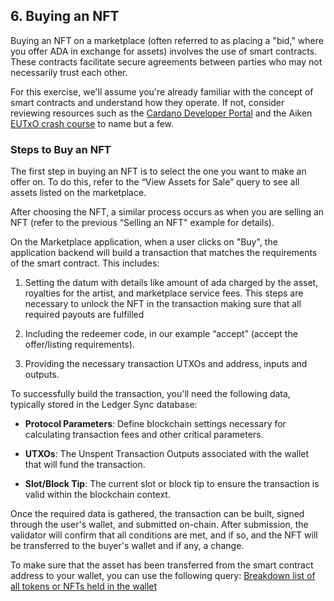 
## 6. Buying an NFT

Buying an NFT on a marketplace (often referred to as placing a "bid," where you offer ADA in exchange for assets) involves the use of smart contracts. These contracts facilitate secure agreements between parties who may not necessarily trust each other.

For this exercise, we'll assume you're already familiar with the concept of smart contracts and understand how they operate. If not, consider reviewing resources such as the [Cardano Developer Portal](https://developers.cardano.org/docs/smart-contracts/) and the Aiken [EUTxO crash course](https://aiken-lang.org/fundamentals/eutxo) to name but a few. 

### Steps to Buy an NFT
The first step in buying an NFT is to select the one you want to make an offer on. To do this, refer to the “View Assets for Sale” query to see all assets listed on the marketplace.

After choosing the NFT, a similar process occurs as when you are selling an NFT (refer to the previous “Selling an NFT" example for details).

On the Marketplace application, when a user clicks on "Buy", the application backend will build a transaction that matches the requirements of the smart contract. This includes:

1. Setting the datum with details like amount of ada charged by the asset, royalties for the artist, and marketplace service fees. This steps are necessary to unlock the NFT in the transaction  making sure that all required payouts are fulfilled

2. Including the redeemer code, in our example “accept” (accept the offer/listing requirements).

3. Providing the necessary transaction UTXOs and address, inputs and outputs.

To successfully build the transaction, you'll need the following data, typically stored in the Ledger Sync database:

- **Protocol Parameters**: Define blockchain settings necessary for calculating transaction fees and other critical parameters.

- **UTXOs**: The Unspent Transaction Outputs associated with the wallet that will fund the transaction.

- **Slot/Block Tip**: The current slot or block tip to ensure the transaction is valid within the blockchain context.

Once the required data is gathered, the transaction can be built, signed through the user's wallet, and submitted on-chain. After submission, the validator will confirm that all conditions are met, and if so, and the NFT will be transferred to the buyer's wallet and if any, a change.

To make sure that the asset has been transferred from the smart contract address to your wallet, you can use the following query: [Breakdown list of all tokens or NFTs held in the wallet](https://github.com/johnnygreeney/LS/blob/main/wallet.md#4-list-a-breakdown-of-all-tokens-or-nfts-held-in-a-wallet)
